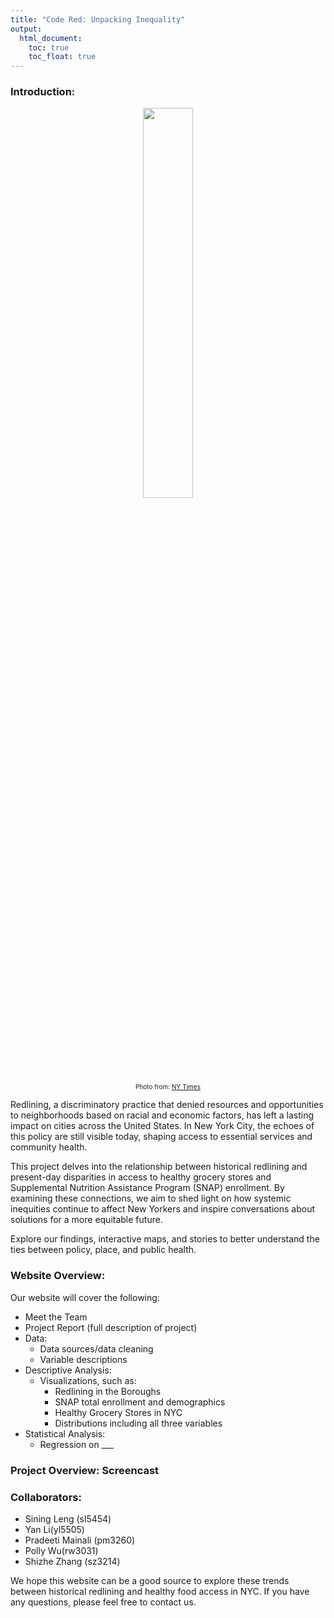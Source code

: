 ```yaml
---
title: "Code Red: Unpacking Inequality"
output: 
  html_document:
    toc: true
    toc_float: true
---
```


### Introduction:

<center>
  <img src="images/rl.jpg" style="width:40%;">
</center>

<center style="font-size: 10px;"> 
Photo from: [NY Times](https://www.nytimes.com/2017/08/24/upshot/how-redlinings-racist-effects-lasted-for-decades.html) 
</center>

Redlining, a discriminatory practice that denied resources and opportunities to neighborhoods based on racial and economic factors, has left a lasting impact on cities across the United States. In New York City, the echoes of this policy are still visible today, shaping access to essential services and community health.

This project delves into the relationship between historical redlining and present-day disparities in access to healthy grocery stores and Supplemental Nutrition Assistance Program (SNAP) enrollment. By examining these connections, we aim to shed light on how systemic inequities continue to affect New Yorkers and inspire conversations about solutions for a more equitable future.

Explore our findings, interactive maps, and stories to better understand the ties between policy, place, and public health.


### Website Overview:

Our website will cover the following:

- Meet the Team
- Project Report (full description of project)
- Data:
  - Data sources/data cleaning
  - Variable descriptions
- Descriptive Analysis:
  - Visualizations, such as:
    - Redlining in the Boroughs
    - SNAP total enrollment and demographics
    - Healthy Grocery Stores in NYC
    - Distributions including all three variables
- Statistical Analysis:
  - Regression on ___


### Project Overview: Screencast

### Collaborators:

- Sining Leng (sl5454)
- Yan Li(yl5505)
- Pradeeti Mainali (pm3260) 
- Polly Wu(rw3031)
- Shizhe Zhang (sz3214)

We hope this website can be a good source to explore these trends between historical redlining and healthy food access in NYC. If you have any questions, please feel free to contact us.


